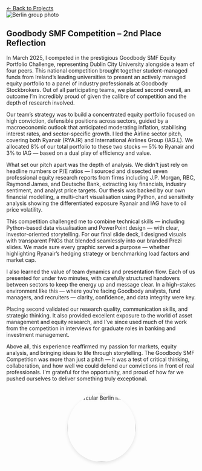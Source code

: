```{=html}
<a href="../index.html#projects" class="back-button back-top-left">
  ← Back to Projects
</a>

<div class="project-page">

  <!-- Top Banner Image -->
  <div class="project-header-image">
    <img src="/images/SMF.jpg" alt="Berlin group photo" />
  </div>

  <!-- Content Area -->
  <div class="project-content">
    <div class="project-text">

<h2>
Goodbody SMF Competition – 2nd Place Reflection
</h2>
<p>
In March 2025, I competed in the prestigious Goodbody SMF Equity Portfolio Challenge, representing Dublin City University alongside a team of four peers. This national competition brought together student-managed funds from Ireland’s leading universities to present an actively managed equity portfolio to a panel of industry professionals at Goodbody Stockbrokers. Out of all participating teams, we placed second overall, an outcome I’m incredibly proud of given the calibre of competition and the depth of research involved.
</p>
<p>
Our team’s strategy was to build a concentrated equity portfolio focused on high conviction, defensible positions across sectors, guided by a macroeconomic outlook that anticipated moderating inflation, stabilising interest rates, and sector-specific growth. I led the Airline sector pitch, covering both Ryanair (RYA.IR) and International Airlines Group (IAG.L). We allocated 8% of our total portfolio to these two stocks — 5% to Ryanair and 3% to IAG — based on a dual play of efficiency and value.
</p>
<p>
What set our pitch apart was the depth of analysis. We didn't just rely on headline numbers or P/E ratios — I sourced and dissected seven professional equity research reports from firms including J.P. Morgan, RBC, Raymond James, and Deutsche Bank, extracting key financials, industry sentiment, and analyst price targets. Our thesis was backed by our own financial modelling, a multi-chart visualisation using Python, and sensitivity analysis showing the differentiated exposure Ryanair and IAG have to oil price volatility.
</p>
<p>
This competition challenged me to combine technical skills — including Python-based data visualisation and PowerPoint design — with clear, investor-oriented storytelling. For our final slide deck, I designed visuals with transparent PNGs that blended seamlessly into our branded Prezi slides. We made sure every graphic served a purpose — whether highlighting Ryanair’s hedging strategy or benchmarking load factors and market cap.
</p>
<p>
I also learned the value of team dynamics and presentation flow. Each of us presented for under two minutes, with carefully structured handovers between sectors to keep the energy up and message clear. In a high-stakes environment like this — where you're facing Goodbody analysts, fund managers, and recruiters — clarity, confidence, and data integrity were key.
</p>
<p>
Placing second validated our research quality, communication skills, and strategic thinking. It also provided excellent exposure to the world of asset management and equity research, and I’ve since used much of the work from the competition in interviews for graduate roles in banking and investment management.
</p>
<p>
Above all, this experience reaffirmed my passion for markets, equity analysis, and bringing ideas to life through storytelling. The Goodbody SMF Competition was more than just a pitch — it was a test of critical thinking, collaboration, and how well we could defend our convictions in front of real professionals. I'm grateful for the opportunity, and proud of how far we pushed ourselves to deliver something truly exceptional.
</p>

  <!-- Circular Side Image -->
  <div style="text-align: center; margin-top: 2rem;">
    <img src="/images/Goodbody-SMF.jpeg" 
         alt="Circular Berlin image"
         style="width: 180px; height: 180px; object-fit: cover; border-radius: 50%; box-shadow: 0 4px 10px rgba(0,0,0,0.1);" />
  </div>
</div>
```